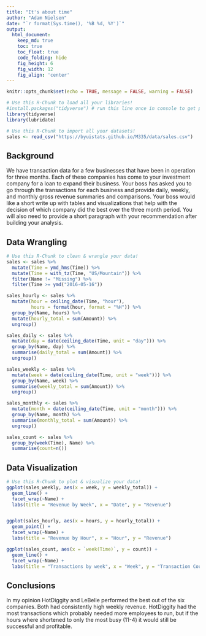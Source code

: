 ```yaml
---
title: "It's about time"
author: "Adam Nielsen"
date: "`r format(Sys.time(), '%B %d, %Y')`"
output:
  html_document:  
    keep_md: true
    toc: true
    toc_float: true
    code_folding: hide
    fig_height: 6
    fig_width: 12
    fig_align: 'center'
---
```


```r
knitr::opts_chunk$set(echo = TRUE, message = FALSE, warning = FALSE)
```

```r
# Use this R-Chunk to load all your libraries!
#install.packages("tidyverse") # run this line once in console to get package
library(tidyverse)
library(lubridate)
```

```r
# Use this R-Chunk to import all your datasets!
sales <- read_csv("https://byuistats.github.io/M335/data/sales.csv")
```

## Background

We have transaction data for a few businesses that have been in operation for three months. Each of these companies has come to your investment company for a loan to expand their business. Your boss has asked you to go through the transactions for each business and provide daily, weekly, and monthly gross revenue summaries and comparisons. Your boss would like a short write up with tables and visualizations that help with the decision of which company did the best over the three month period. You will also need to provide a short paragraph with your recommendation after building your analysis.

## Data Wrangling

```r
# Use this R-Chunk to clean & wrangle your data!
sales <- sales %>%
  mutate(Time = ymd_hms(Time)) %>%
  mutate(Time = with_tz(Time, "US/Mountain")) %>%
  filter(Name != "Missing") %>%
  filter(Time >= ymd("2016-05-16"))

sales_hourly <- sales %>%
  mutate(hour = ceiling_date(Time, "hour"),
         hours = format(hour, format = "%H")) %>%
  group_by(Name, hours) %>%
  mutate(hourly_total = sum(Amount)) %>%
  ungroup()

sales_daily <- sales %>%
  mutate(day = date(ceiling_date(Time, unit = "day"))) %>%
  group_by(Name, day) %>%
  summarise(daily_total = sum(Amount)) %>%
  ungroup()

sales_weekly <- sales %>%
  mutate(week = date(ceiling_date(Time, unit = "week"))) %>%
  group_by(Name, week) %>%
  summarise(weekly_total = sum(Amount)) %>%
  ungroup()

sales_monthly <- sales %>%
  mutate(month = date(ceiling_date(Time, unit = "month"))) %>%
  group_by(Name, month) %>%
  summarise(monthly_total = sum(Amount)) %>%
  ungroup()

sales_count <- sales %>%
  group_by(week(Time), Name) %>%
  summarise(count=n())
```

## Data Visualization

```r
# Use this R-Chunk to plot & visualize your data!
ggplot(sales_weekly, aes(x = week, y = weekly_total)) +
  geom_line() +
  facet_wrap(~Name) +
  labs(title = "Revenue by Week", x = "Date", y = "Revenue")


ggplot(sales_hourly, aes(x = hours, y = hourly_total)) +
  geom_point() +
  facet_wrap(~Name) +
  labs(title = "Revenue by Hour", x = "Hour", y = "Revenue")

ggplot(sales_count, aes(x = `week(Time)`, y = count)) +
  geom_line() +
  facet_wrap(~Name) +
  labs(title = "Transactions by week", x = "Week", y = "Transaction Count")
```

## Conclusions
In my opinion HotDiggity and LeBelle performed the best out of the six companies. Both had consistently high weekly revenue. HotDiggity had the most transactions which probably needed more employees to run, but if the hours where shortened to only the most busy (11-4) it would still be successful and profitable.
